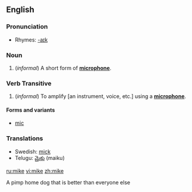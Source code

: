 {{see|Mike}}
==English==

===Pronunciation===
*Rhymes: [[Rhymes:English:-aɪk|-aɪk]]

===Noun===
{{en-noun}}

#(''informal'') A short form of '''[[microphone]]'''.

===Verb Transitive===

#(''informal'') To amplify [an instrument, voice, etc.] using a '''[[microphone]]'''.
====Forms and variants====
*[[mic]]

===Translations===
*Swedish: [[mick]] {{c}}
*Telugu: [[మైకు]] (maiku)

[[ru:mike]]
[[vi:mike]]
[[zh:mike]]

A pimp home dog that is better than everyone else